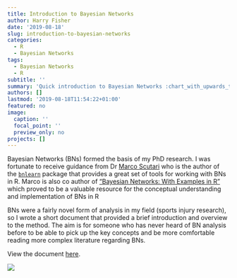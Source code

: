 ```yaml
---
title: Introduction to Bayesian Networks
author: Harry Fisher
date: '2019-08-18'
slug: introduction-to-bayesian-networks
categories:
  - R
  - Bayesian Networks
tags:
  - Bayesian Networks
  - R
subtitle: ''
summary: 'Quick introduction to Bayesian Networks :chart_with_upwards_trend: '
authors: []
lastmod: '2019-08-18T11:54:22+01:00'
featured: no
image:
  caption: ''
  focal_point: ''
  preview_only: no
projects: []
---
```


Bayesian Networks (BNs) formed the basis of my PhD research. I was fortunate to receive guidance from Dr [Marco Scutari](http://www.bnlearn.com/about/) who is the author of the [`bnlearn`](https://cran.r-project.org/web/packages/bnlearn/index.html) package that provides a great set of tools for working with BNs in R. Marco is also co author of ["Bayesian Networks: With Examples in R"](https://www.crcpress.com/Bayesian-Networks-With-Examples-in-R/Scutari-Denis/p/book/9781482225587) which proved to be a valuable resource for the conceptual understanding and implementation of BNs in R

BNs were a fairly novel form of analysis in my field (sports injury research), so I wrote a short document that provided a brief introduction and overview to the method. The aim is for someone who has never heard of BN analysis before to be able to pick up the key concepts and be more comfortable reading more complex literature regarding BNs. 

View the document [here](https://htmlpreview.github.io/?https://github.com/HarryFisher1/bn_supplementary/blob/master/bn_supp.html).


![](/post/2019-08-18-introduction-to-bayesian-networks_files/bn_example.png)



